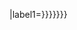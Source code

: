 <includeonly>{{wikipedia|{{{1|{{PAGENAME}}}}}|label1={{{2|{{{1|{{PAGENAME}}}}}}}}}}
</includeonly><noinclude>
{{User:MichaelBillington/Sandbox}}

{{User:MichaelBillington/Sandbox|Foo}}

{{User:MichaelBillington/Sandbox|Foo|Bar}}
</noinclude>